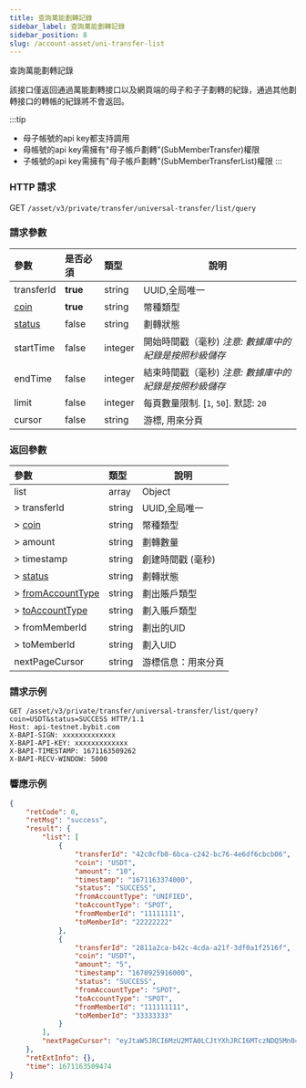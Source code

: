 ```yaml
---
title: 查詢萬能劃轉記錄
sidebar_label: 查詢萬能劃轉記錄
sidebar_position: 8
slug: /account-asset/uni-transfer-list
---
```


查詢萬能劃轉記錄

該接口僅返回通過萬能劃轉接口以及網頁端的母子和子子劃轉的紀錄，通過其他劃轉接口的轉帳的紀錄將不會返回。

:::tip
* 母子帳號的api key都支持調用
* 母帳號的api key需擁有"母子帳戶劃轉"(SubMemberTransfer)權限
* 子帳號的api key需擁有"母子帳戶劃轉"(SubMemberTransferList)權限
:::

### HTTP 請求
GET `/asset/v3/private/transfer/universal-transfer/list/query`

### 請求參數
| 參數 | 是否必須 | 類型 | 說明|
|:----- |:-------|:-----|------ |
|transferId |<b>true</b> |string |UUID,全局唯一 |
|[coin](enum#coin)|<b>true</b> |string |幣種類型 |
|[status](enum#transferstatus) |false |string |劃轉狀態|
|startTime |false |integer |開始時間戳（毫秒) _注意: 數據庫中的紀錄是按照秒級儲存_ |
|endTime |false |integer |結束時間戳（毫秒) _注意: 數據庫中的紀錄是按照秒級儲存_ |
|limit |false |integer |每頁數量限制. [`1`, `50`]. 默認: `20`|
|cursor |false |string |游標, 用來分頁|

### 返回參數
| 參數 | 類型 | 說明|
|:----- |:-----|----- |
|list |array |Object|
|> transferId |string |UUID,全局唯一 |
|> [coin](enum#coin)|string |幣種類型 |
|> amount |string |劃轉數量 |
|> timestamp |string |創建時間戳 (毫秒)|
|> [status](enum#transferstatus)|string |劃轉狀態|
|> [fromAccountType](enum#accounttype)|string |劃出賬戶類型 |
|> [toAccountType](enum#accounttype) |string |劃入賬戶類型 |
|> fromMemberId |string |劃出的UID |
|> toMemberId |string |劃入UID |
|nextPageCursor |string |游標信息：用來分頁|

### 請求示例

```http
GET /asset/v3/private/transfer/universal-transfer/list/query?coin=USDT&status=SUCCESS HTTP/1.1
Host: api-testnet.bybit.com
X-BAPI-SIGN: xxxxxxxxxxxxx
X-BAPI-API-KEY: xxxxxxxxxxxxx
X-BAPI-TIMESTAMP: 1671163509262
X-BAPI-RECV-WINDOW: 5000
```

### 響應示例

```json
{
    "retCode": 0,
    "retMsg": "success",
    "result": {
        "list": [
            {
                "transferId": "42c0cfb0-6bca-c242-bc76-4e6df6cbcb06",
                "coin": "USDT",
                "amount": "10",
                "timestamp": "1671163374000",
                "status": "SUCCESS",
                "fromAccountType": "UNIFIED",
                "toAccountType": "SPOT",
                "fromMemberId": "11111111",
                "toMemberId": "22222222"
            },
            {
                "transferId": "2811a2ca-b42c-4cda-a21f-3df0a1f2516f",
                "coin": "USDT",
                "amount": "5",
                "timestamp": "1670925916000",
                "status": "SUCCESS",
                "fromAccountType": "SPOT",
                "toAccountType": "SPOT",
                "fromMemberId": "111111111",
                "toMemberId": "33333333"
            }
        ],
        "nextPageCursor": "eyJtaW5JRCI6MzU2MTA0LCJtYXhJRCI6MTczNDQ5Mn0="
    },
    "retExtInfo": {},
    "time": 1671163509474
}
```